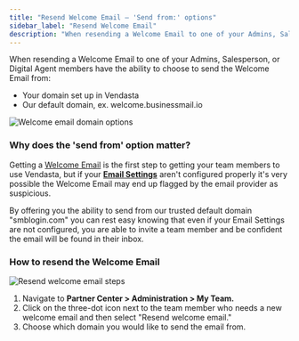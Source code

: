 ```yaml
---
title: "Resend Welcome Email – 'Send from:' options"
sidebar_label: "Resend Welcome Email"
description: "When resending a Welcome Email to one of your Admins, Salesperson, or Digital Agent members have the ability to choose to send the Welcome Email from different domains."
---
```


When resending a Welcome Email to one of your Admins, Salesperson, or Digital Agent members have the ability to choose to send the Welcome Email from:

- Your domain set up in Vendasta
- Our default domain, ex. welcome.businessmail.io

![Welcome email domain options](./img/accounts/resend-welcome-email/welcome_email_domain_options.jpg)

### Why does the 'send from' option matter?

Getting a [Welcome Email](https://support.vendasta.com/hc/en-us/articles/4406959920791) is the first step to getting your team members to use Vendasta, but if your [**Email Settings**](https://support.vendasta.com/hc/en-us/articles/4406951758871) aren't configured properly it's very possible the Welcome Email may end up flagged by the email provider as suspicious.

By offering you the ability to send from our trusted default domain "smblogin.com" you can rest easy knowing that even if your Email Settings are not configured, you are able to invite a team member and be confident the email will be found in their inbox.

### How to resend the Welcome Email

![Resend welcome email steps](./img/accounts/resend-welcome-email/resend_welcome_email_steps.jpg)

1. Navigate to **Partner Center > Administration > My Team.**
2. Click on the three-dot icon next to the team member who needs a new welcome email and then select "Resend welcome email."
3. Choose which domain you would like to send the email from.